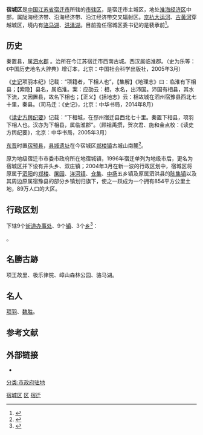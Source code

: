 {{Redirect|宿城}}
{{Infobox China County
| county  = 宿城区
| Photo = 
| Photoname= sucheng qu
| map = 
| map size = 
| Pinyin   = 
| Belong = [[江苏省|江苏省]][[宿迁市|宿迁市]]
| Types= [[市辖区|市辖区]]
| founded =2004年
| seat = 
| area = 854
| area percentage = 
| town = 20
| census yr = 2009
| pop =戶籍人口：89.00万人 
| density =  
| web =  
| officer=
| post code=223800
| phone code = 0527
}}
'''宿城区'''是[[中国|中国]][[江苏省|江苏省]][[宿迁市|宿迁市]]所辖的[[市辖区|市辖区]]，是宿迁市主城区，地处[[淮海经济区|淮海经济区]]中部，属陇海经济带、沿海经济带、沿江经济带交叉辐射区。[[京杭大运河|京杭大运河]]、[[古黄河|古黄河]]穿越城区，境内有[[骆马湖|骆马湖]]、[[洪泽湖|洪泽湖]]。目前擔任宿城区委书记的是裴承前<ref>{{Cite web|url = http://sqdj.gov.cn/index.php?m=content&c=index&a=show&catid=21&id=3952|title = 宿城区委主要领导调整 裴承前任宿城区委书记|deadurl = yes|archiveurl = https://web.archive.org/web/20160131011606/http://sqdj.gov.cn/index.php?m=content&c=index&a=show&catid=21&id=3952|archivedate = 2016-01-31|access-date = 2016-01-23}}</ref>。

== 历史 ==

秦置县，属[[泗水郡|泗水郡]] 。治所在今江苏宿迁市西南古城。西汉属临淮郡。（史为乐等：《中国历史地名大辞典》增订本，北京：中国社会科学出版社，2005年3月）

《[[史记|史记]]项羽本纪》记载：“项籍者，下相人也”，【集解】《地理志》曰：临淮有下相县；【索隐】县名，属临淮。案：应劭云：相，水名，出沛国。沛国有相县，其水下流，又因置县，故名下相也；【正义】《括地志》云：相故城在泗州宿豫县西北七十里，秦县。（司马迁：《史记》，北京：中华书局，2014年8月）

《[[读史方舆纪要|读史方舆纪要]]》记载：“下相城，在邳州宿迁县西北七十里。秦置下相县，项羽下相人也。汉亦为下相县，属临淮郡”。（顾祖禹撰，贺次君、施和金点校：《读史方舆纪要》，北京：中华书局，2005年3月）

[[东晋|东晋]]时置[[宿预县|宿预县]]，[[宿预城遗址|县城遗址]]在今宿城区[[郑楼镇|郑楼镇]]古城山南麓<ref>{{Cite web |url=http://www.zhenglou.gov.cn/Article.aspx?id=40&item=001001002 |title=宿预城遗址碑记 |accessdate=2014-11-10 |author= |date=2012-02-07 |work= |publisher=宿迁市郑楼镇政府网，来源：宿迁市宿城区郑楼镇人民政府所立宿预城遗址碑记 |language=Zh-hans |deadurl=yes |archiveurl=https://web.archive.org/web/20141110153544/http://www.zhenglou.gov.cn/Article.aspx?id=40&item=001001002 |archivedate=2014-11-10 }}</ref>。

原为地级宿迁市市委市政府所在地宿城镇，1996年宿迁单列为地级市后，更名为宿城区并下设有井头乡、双庄镇；2004年3月在新一波的行政区划中，宿城区将原属于[[泗阳|泗阳]]的[[郑楼|郑楼]]、[[屠园|屠园]]、[[洋河镇|洋河镇]]、[[仓集|仓集]]、[[中扬|中扬]]五乡镇及原属泗洪县的[[陈集镇|陈集镇]]以及其周边原属宿豫县的部分乡镇划归旗下，使之一跃成为一个拥有854平方公里土地，89万人口的大区。

== 行政区划 ==
{{PAGENAMEBASE}}下辖9个[[街道办事处|街道办事处]]、9个[[行政建制镇|镇]]、3个[[乡_(中华人民共和国)|乡]]<ref>{{PRC admin/ref sgc|32/13/02}}</ref>：

{{PRC admin/children|32/13/02}}。

== 名勝古跡 ==
项王故里、极乐律院、嶂山森林公园、骆马湖。

== 名人 ==
[[项羽|项羽]]、[[魏胜|魏胜]]。

== 参考文献 ==
{{Wikisource|国务院关于同意江苏省调整宿迁市部分行政区划的批复}}
{{reflist}}

== 外部链接 ==
* {{Official website|http://www.sqsc.gov.cn/|name=宿迁市宿城区人民政府}}

{{宿城区行政区划}}
{{宿迁市行政区划}}
{{江苏行政区划}}

[[Category:宿城区|]]
[[Category:宿迁区县|区]]
[[Category:江苏市辖区|宿迁]]
[[分类:市政府驻地|分类:市政府驻地]]
